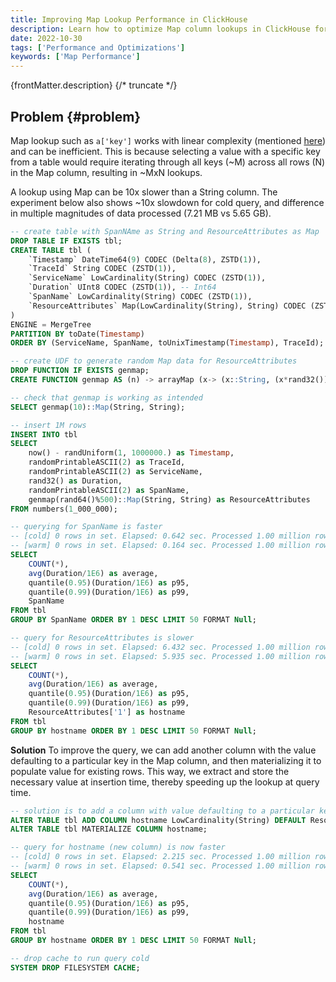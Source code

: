 ```yaml
---
title: Improving Map Lookup Performance in ClickHouse
description: Learn how to optimize Map column lookups in ClickHouse for better query performance by materializing specific keys as standalone columns.
date: 2022-10-30
tags: ['Performance and Optimizations']
keywords: ['Map Performance']
---
```


{frontMatter.description}
{/* truncate */}

## Problem {#problem}

Map lookup such as `a['key']` works with linear complexity (mentioned [here](https://clickhouse.com/docs/sql-reference/data-types/map)) and can be inefficient. This is because selecting a value with a specific key from a table would require iterating through all keys (~M) across all rows (N) in the Map column, resulting in ~MxN lookups.

A lookup using Map can be 10x slower than a String column. The experiment below also shows ~10x slowdown for cold query, and difference in multiple magnitudes of data processed (7.21 MB vs 5.65 GB).

```sql
-- create table with SpanNAme as String and ResourceAttributes as Map
DROP TABLE IF EXISTS tbl;
CREATE TABLE tbl (
    `Timestamp` DateTime64(9) CODEC (Delta(8), ZSTD(1)),
    `TraceId` String CODEC (ZSTD(1)),
    `ServiceName` LowCardinality(String) CODEC (ZSTD(1)),
    `Duration` UInt8 CODEC (ZSTD(1)), -- Int64
    `SpanName` LowCardinality(String) CODEC (ZSTD(1)),
    `ResourceAttributes` Map(LowCardinality(String), String) CODEC (ZSTD(1))
)
ENGINE = MergeTree
PARTITION BY toDate(Timestamp)
ORDER BY (ServiceName, SpanName, toUnixTimestamp(Timestamp), TraceId);

-- create UDF to generate random Map data for ResourceAttributes
DROP FUNCTION IF EXISTS genmap;
CREATE FUNCTION genmap AS (n) -> arrayMap (x-> (x::String, (x*rand32())::String), range(1, n));

-- check that genmap is working as intended
SELECT genmap(10)::Map(String, String);

-- insert 1M rows
INSERT INTO tbl
SELECT
    now() - randUniform(1, 1000000.) as Timestamp,
    randomPrintableASCII(2) as TraceId,
    randomPrintableASCII(2) as ServiceName,
    rand32() as Duration,
    randomPrintableASCII(2) as SpanName,
    genmap(rand64()%500)::Map(String, String) as ResourceAttributes
FROM numbers(1_000_000);

-- querying for SpanName is faster
-- [cold] 0 rows in set. Elapsed: 0.642 sec. Processed 1.00 million rows, 7.21 MB (1.56 million rows/s., 11.22 MB/s.)
-- [warm] 0 rows in set. Elapsed: 0.164 sec. Processed 1.00 million rows, 7.21 MB (6.10 million rows/s., 43.99 MB/s.)
SELECT
    COUNT(*),
    avg(Duration/1E6) as average,
    quantile(0.95)(Duration/1E6) as p95,
    quantile(0.99)(Duration/1E6) as p99,
    SpanName
FROM tbl
GROUP BY SpanName ORDER BY 1 DESC LIMIT 50 FORMAT Null;

-- query for ResourceAttributes is slower
-- [cold] 0 rows in set. Elapsed: 6.432 sec. Processed 1.00 million rows, 5.65 GB (155.46 thousand rows/s., 879.07 MB/s.)
-- [warm] 0 rows in set. Elapsed: 5.935 sec. Processed 1.00 million rows, 5.65 GB (168.50 thousand rows/s., 952.81 MB/s.)
SELECT
    COUNT(*),
    avg(Duration/1E6) as average,
    quantile(0.95)(Duration/1E6) as p95,
    quantile(0.99)(Duration/1E6) as p99,
    ResourceAttributes['1'] as hostname
FROM tbl
GROUP BY hostname ORDER BY 1 DESC LIMIT 50 FORMAT Null;
```

**Solution**
To improve the query, we can add another column with the value defaulting to a particular key in the Map column, and then materializing it to populate value for existing rows. This way, we extract and store the necessary value at insertion time, thereby speeding up the lookup at query time.

```sql
-- solution is to add a column with value defaulting to a particular key in Map
ALTER TABLE tbl ADD COLUMN hostname LowCardinality(String) DEFAULT ResourceAttributes['1'];
ALTER TABLE tbl MATERIALIZE COLUMN hostname;

-- query for hostname (new column) is now faster
-- [cold] 0 rows in set. Elapsed: 2.215 sec. Processed 1.00 million rows, 21.67 MB (451.52 thousand rows/s., 9.78 MB/s.)
-- [warm] 0 rows in set. Elapsed: 0.541 sec. Processed 1.00 million rows, 21.67 MB (1.85 million rows/s., 40.04 MB/s.)
SELECT
    COUNT(*),
    avg(Duration/1E6) as average,
    quantile(0.95)(Duration/1E6) as p95,
    quantile(0.99)(Duration/1E6) as p99,
    hostname
FROM tbl
GROUP BY hostname ORDER BY 1 DESC LIMIT 50 FORMAT Null;

-- drop cache to run query cold
SYSTEM DROP FILESYSTEM CACHE;
```
